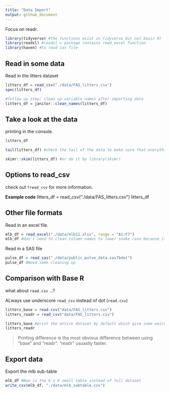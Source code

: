 ```yaml
---
title: "Data Import"
output: github_document
---
```

Focus on readr.
```r
library(tidyverse) #the functions exist in tidyverse but not basic R)
library(readxl) #readxl = package contains read_excel function
library(haven) #to read sas file
```
## Read in some data

Read in the litters dataset
```r
litters_df = read_csv("./data/FAS_litters.csv")
spec(litters_df)

#follow up step: clean up variable names after importing data
litters_df = janitor::clean_names(litters_df)
```

## Take a look at the data

printing in the console.

```r
litters_df
```

```r
tail(litters_df) #check the tail of the data to make sure that everything is structured
```

```r
skimr::skim(litters_df) #or do it by library(skimr)
```

## Options to read_csv

check out `?read_csv` for more information.

**Example code**
litters_df = read_csv("./data/FAS_litters.csv")
litters_df


##  Other file formats

Read in an excel file.

```r
mlb_df = read_excel("./data/mlb11.xlsx", range = "A1:F7")
mlb_df #don't need to clean column names to lower snake case because it's lower letter already
```


Read in a SAS file

```r
pulse_df = read_sas("./data/public_pulse_data.sas7bdat")
pulse_df #Need some cleaning up
```

## Comparison with Base R

what about `read.csv` ...?

ALways use underscore `read_csv` instead of dot (`read.csv`)

```r
litters_base = read.csv("data/FAS_litters.csv")
litters_readr = read_csv("data/FAS_litters.csv")

litters_base #print the entire dataset by default which give some weird information
litters_readr
```
>Printing difference is the most obvious difference between using "base" and "readr".
"readr" usuaslly faster.

## Export data

Export the mlb sub-table

```r
mlb_df #Now is the 6 x 6 small table instead of full dataset
write_csv(mlb_df, "./data/mlb_subtable.csv")
```

